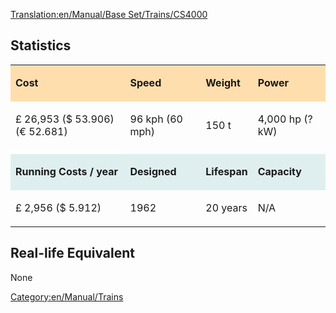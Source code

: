 [[Translation:en/Manual/Base Set/Trains/CS4000]]
==Statistics==

{| cellspacing="3" align="center"

|style="background:#ffdead;"| '''Cost'''
|style="background:#ffdead;"| '''Speed'''
|style="background:#ffdead;"| '''Weight'''
|style="background:#ffdead;"| '''Power'''
|-
| £ 26,953 ($ 53.906) (€ 52.681)
| 96 kph (60 mph)
| 150 t
| 4,000 hp (? kW)
|-
|style="background:white;"colspan='4'| 
|-
|style="background:#dfefef;"|'''Running Costs / year'''
|style="background:#dfefef;"|'''Designed'''
|style="background:#dfefef;"|'''Lifespan'''
|style="background:#dfefef;"|'''Capacity'''
|-
| £ 2,956 ($ 5.912)
| 1962
| 20 years
| N/A
|}

==Real-life Equivalent==
None

[[Category:en/Manual/Trains]]